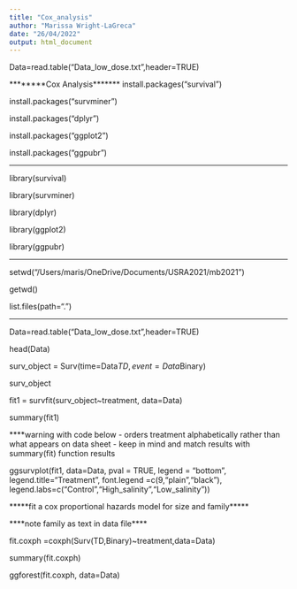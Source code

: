 ---
title: "Cox_analysis"
author: "Marissa Wright-LaGreca"
date: "26/04/2022"
output: html_document
---



Data=read.table("Data_low_dose.txt",header=TRUE)





********Cox Analysis*******
install.packages("survival")

install.packages("survminer")

install.packages("dplyr")

install.packages("ggplot2")

install.packages("ggpubr")

***

library(survival)

library(survminer)

library(dplyr)

library(ggplot2)

library(ggpubr)

*******

setwd("/Users/maris/OneDrive/Documents/USRA2021/mb2021")

getwd()

list.files(path=".")

****

Data=read.table("Data_low_dose.txt",header=TRUE)

head(Data)

surv_object = Surv(time=Data$TD, event=Data$Binary)

surv_object

fit1 = survfit(surv_object~treatment, data=Data)

summary(fit1)


****warning with code below - orders treatment alphabetically rather than what appears on data sheet - keep in mind and match results with summary(fit) function results

ggsurvplot(fit1, data=Data, pval = TRUE, legend = "bottom", legend.title="Treatment", font.legend =c(9,"plain","black"), legend.labs=c("Control","High_salinity","Low_salinity"))


*****fit a cox proportional hazards model for size and family*****

****note family as text in data file****

fit.coxph =coxph(Surv(TD,Binary)~treatment,data=Data)

summary(fit.coxph)

ggforest(fit.coxph, data=Data)



